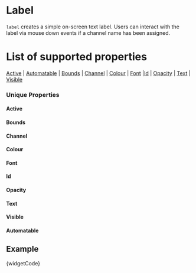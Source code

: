 
# Label

`label` creates a simple on-screen text label. Users can interact with the label via mouse down events if a channel name has been assigned. 

# List of supported properties
[Active](#active) | [Automatable](#automatable) | [Bounds](#bounds) | [Channel](#channel) | [Colour](#colour) | [Font](#font) |[Id](#id) | [Opacity](#opacity) | [Text](#text) | [Visible](#visible)


### Unique Properties

<a id="active" class="anchor-target"></a>
#### Active
<Active />

<a id="bounds" class="anchor-target"></a>
#### Bounds
<Bounds />

<a id="channel" class="anchor-target"></a>
#### Channel
<Channel />

<a id="colour" class="anchor-target"></a>
#### Colour
<Colour />

<a id="font" class="anchor-target"></a>
#### Font
<Font />

<a id="id" class="anchor-target"></a>
#### Id
<Id />

<a id="opacity" class="anchor-target"></a>
#### Opacity
<Opacity />

<a id="text" class="anchor-target"></a>
#### Text
<Text />

<a id="visible" class="anchor-target"></a>
#### Visible
<Visible />

<a id="automatable" class="anchor-target"></a>
#### Automatable
<Automatable />


## Example

<CodeBlock language="csharp">{widgetCode}</CodeBlock>